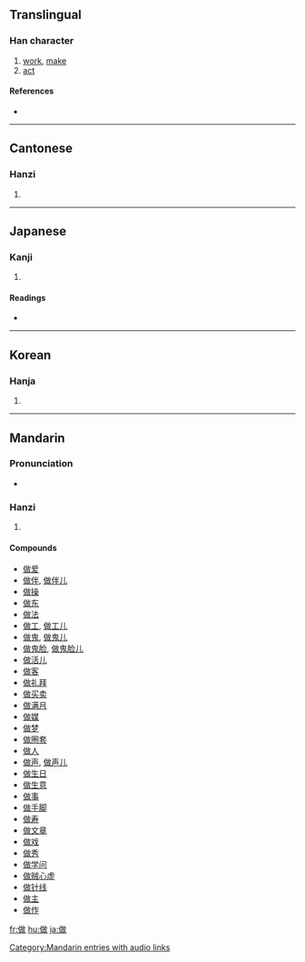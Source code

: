 ==Translingual==

===Han character===
{{Han char|rn=9|rad=人|as=09|sn=11|four=2824<sub>0</sub>|canj=人十口大 (OJRK)}}

# [[work]], [[make]]
# [[act]]

====References====
* {{Han ref|kx=0110.290|dkj=00861|dj=0236.130|hdz=10186.180|uh=505A|ud=20570|bh=B0B5|bd=45237}}

----

==Cantonese==

===Hanzi===
{{yue-hanzi|jyut=|y=jou6}}

# {{defn|Cantonese}}

----

==Japanese==

===Kanji===
{{ja-kanji|grade=|rs=人09}}

# {{defn|Japanese}}

====Readings====
* {{ja-readings|on=[[さく]] (saku), [[さ]] (sa)|kun=[[つくる]] (tsukuru), [[なす]] (nasu)}}

----

==Korean==

===Hanja===
{{ko-hanja|hangeul=[[주]], [[자]]|rv=ju, ja|mr=chu, cha}}

# {{defn|Korean}}

----

==Mandarin==
{{also|zuo}}

===Pronunciation===
* {{audio|zh-zuò.ogg|audio}}

===Hanzi===
{{cmn-hanzi|pin=[[zuò]] ([[zuo4]])|wg=tso<sup>4</sup>}}

# {{defn|Mandarin}}

====Compounds====
* [[做爱]]
* [[做伴]], [[做伴儿]]
* [[做操]]
* [[做东]]
* [[做法]]
* [[做工]], [[做工儿]]
* [[做鬼]], [[做鬼儿]]
* [[做鬼脸]], [[做鬼脸儿]]
* [[做活儿]]
* [[做客]]
* [[做礼拜]]
* [[做买卖]]
* [[做满月]]
* [[做媒]]
* [[做梦]]
* [[做圈套]]
* [[做人]]
* [[做声]], [[做声儿]]
* [[做生日]]
* [[做生意]]
* [[做事]]
* [[做手脚]]
* [[做寿]]
* [[做文章]]
* [[做戏]]
* [[做秀]]
* [[做学问]]
* [[做贼心虚]]
* [[做针线]]
* [[做主]]
* [[做作]]

[[Category:Mandarin entries with audio links]]

[[fr:做]]
[[hu:做]]
[[ja:做]]